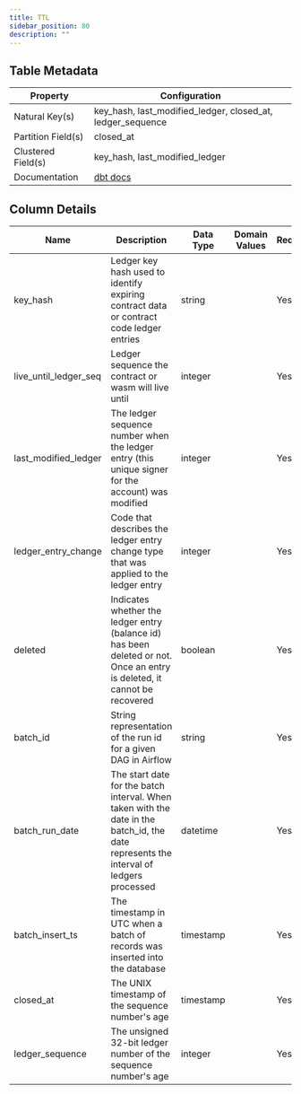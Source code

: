 ```yaml
---
title: TTL
sidebar_position: 80
description: ""
---
```


<div className="scoped-data-dictionary-table">

## Table Metadata

| Property | Configuration |
| --- | --- |
| Natural Key(s) | key_hash, last_modified_ledger, closed_at, ledger_sequence |
| Partition Field(s) | closed_at |
| Clustered Field(s) | key_hash, last_modified_ledger |
| Documentation | [dbt docs](https://hubble-261722.appspot.com/#!/source/source.stellar_dbt_public.crypto_stellar.ttl) |

## Column Details

| Name | Description | Data Type | Domain Values | Required? | Notes |
| --- | --- | --- | --- | --- | --- |
| key_hash | Ledger key hash used to identify expiring contract data or contract code ledger entries | string |  | Yes |  |
| live_until_ledger_seq | Ledger sequence the contract or wasm will live until | integer |  | Yes |  |
| last_modified_ledger | The ledger sequence number when the ledger entry (this unique signer for the account) was modified | integer |  | Yes |  |
| ledger_entry_change | Code that describes the ledger entry change type that was applied to the ledger entry | integer |  | Yes |  |
| deleted | Indicates whether the ledger entry (balance id) has been deleted or not. Once an entry is deleted, it cannot be recovered | boolean |  | Yes |  |
| batch_id | String representation of the run id for a given DAG in Airflow | string |  | Yes |  |
| batch_run_date | The start date for the batch interval. When taken with the date in the batch_id, the date represents the interval of ledgers processed | datetime |  | Yes |  |
| batch_insert_ts | The timestamp in UTC when a batch of records was inserted into the database | timestamp |  | Yes |  |
| closed_at | The UNIX timestamp of the sequence number's age | timestamp |  | Yes |  |
| ledger_sequence | The unsigned 32-bit ledger number of the sequence number's age | integer |  | Yes |  |

</div>

